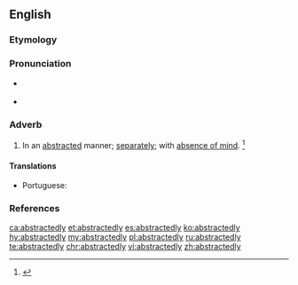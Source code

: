 ==English==

===Etymology===
{{suffix|abstracted|ly|lang=en}}

===Pronunciation===
* {{a|US}} {{IPA|/əbˈstɹæk.tɪd.li/|lang=en}}
* {{a|US}} {{IPA|/æbˈstɹæk.tɪd.li/|/əbˈstɹæk.tɪd.li/|lang=en}}

===Adverb===
{{en-adv}}

# In an [[abstracted]] manner; [[separately]]; with [[absence of mind]]. {{defdate|First attested in the mid 17<sup>th</sup> century.}}<ref name=SOED>{{R:SOED5|page=10}}</ref>

====Translations====
{{trans-top|in an abstracted manner}}
* Portuguese: {{t|pt|abstraidamente}}
{{trans-mid}}
{{trans-bottom}}

===References===
<references/>

[[ca:abstractedly]]
[[et:abstractedly]]
[[es:abstractedly]]
[[ko:abstractedly]]
[[hy:abstractedly]]
[[my:abstractedly]]
[[pl:abstractedly]]
[[ru:abstractedly]]
[[te:abstractedly]]
[[chr:abstractedly]]
[[vi:abstractedly]]
[[zh:abstractedly]]
